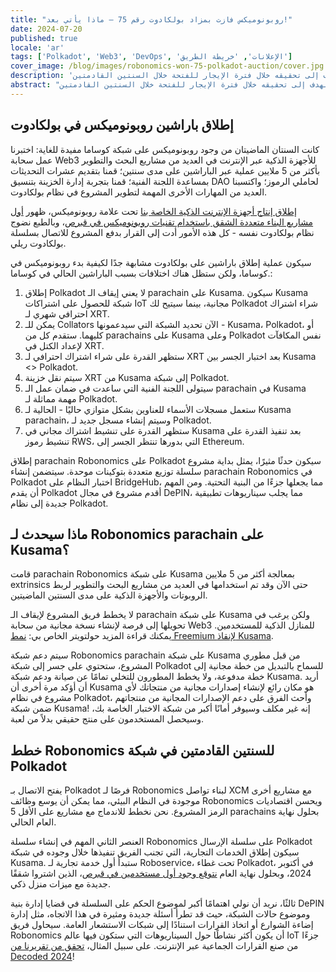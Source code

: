 ```yaml
---
title: "روبونوميكس فازت بمزاد بولكادوت رقم 75 – ماذا يأتي بعد!"
date: 2024-07-20
published: true
locale: 'ar'
tags: ['Polkadot', 'Web3', 'DevOps', 'الإعلانات', 'خريطة الطريق']
cover_image: /blog/images/robonomics-won-75-polkadot-auction/cover.jpg
description: 'روبونوميكس فازت بفتحة باراشين في بولكادوت وستتصل بسلسلة بولكادوت ريلي ابتداءً من 25 سبتمبر 2024. فيما يلي خطط الإطلاق، ما سيحدث مع الباراشين على شبكة كوساما، وما نهدف إلى تحقيقه خلال فترة الإيجار للفتحة خلال السنتين القادمتين.'
abstract: "روبونوميكس فازت بفتحة باراشين في بولكادوت وستتصل بسلسلة بولكادوت ريلي ابتداءً من 25 سبتمبر 2024. فيما يلي (1) خطط الإطلاق، (2) ما سيحدث مع الباراشين على شبكة كوساما، و(3) ما نهدف إلى تحقيقه خلال فترة الإيجار للفتحة خلال السنتين القادمتين."
---
```


## إطلاق باراشين روبونوميكس في بولكادوت

كانت السنتان الماضيتان من وجود روبونوميكس على شبكة كوساما مفيدة للغاية: اختبرنا عمل سحابة Web3 للأجهزة الذكية عبر الإنترنت في العديد من مشاريع البحث والتطوير بأكثر من 5 ملايين عملية عبر الباراشين على مدى سنتين؛ قمنا بتقديم عشرات التحديثات بمساعدة اللجنة الفنية؛ قمنا بتجربة إدارة الخزينة بتنسيق DAO لحاملي الرموز؛ واكتسبنا العديد من المهارات الأخرى المهمة لتطوير المشروع في نظام بولكادوت.

[إطلاق إنتاج أجهزة الإنترنت الذكية الخاصة بنا](https://x.com/RobonomicsHW) تحت علامة روبونوميكس، ظهور [أول مشاريع البناء متعددة الشقق باستخدام تقنيات روبونوميكس في قبرص](https://robonomics.network/blog/cyprus-residence-with-home-assistant/)، وبالطبع نضوج نظام بولكادوت نفسه - كل هذه الأمور أدت إلى القرار بدفع المشروع للاتصال بسلسلة بولكادوت ريلي.

سيكون عملية إطلاق باراشين على بولكادوت مشابهة جدًا لكيفية بدء روبونوميكس في كوساما، ولكن ستظل هناك اختلافات بسبب الباراشين الحالي في كوساما.:

1. إطلاق Polkadot لا يعني إيقاف الـ parachain على Kusama. سيكون Kusama شبكة للحصول على اشتراكات IoT مجانية، بينما سيتيح لك Polkadot شراء اشتراك احترافي شهري لـ XRT.
2. يمكن للـ Collators الآن تحديد الشبكة التي سيدعمونها - Kusama، Polkadot، أو كليهما. ستقدم كل من parachains على Kusama وعلى Polkadot نفس المكافآت لإعداد الكتل في XRT.
3. ستظهر القدرة على شراء اشتراك احترافي لـ XRT بعد اختبار الجسر بين Kusama \<\> Polkadot.
4. سيتم نقل خزينة XRT من Kusama إلى شبكة Polkadot.
5. سيتولى اللجنة الفنية التي ساعدت في ضمان عمل الـ parachain في Kusama مهمة مماثلة لـ Polkadot.
6. ستعمل مسجلات الأسماء للعناوين بشكل متوازي حاليًا - الحالية لـ Kusama parachain، وسيتم إنشاء مسجل جديد لـ Polkadot.
7. ستظهر القدرة على تنشيط اشتراك مجاني في Kusama بعد تنفيذ القدرة على تنشيط رموز RWS، التي بدورها تنتظر الجسر إلى Ethereum.


<RbImage zoom src="/blog/images/robonomics-won-75-polkadot-auction/infographic-Robonomics-Subscription-in-Polkadot.jpg" alt="إنفوجرافيكس Robonomics Subscription في Polkadot" />

إطلاق parachain Robonomics على Polkadot سيكون حدثًا مثيرًا، يمثل بداية مشروع سلسلة توزيع متعددة بتوكينات موحدة. سيتضمن إنشاء parachain Robonomics في Polkadot اختبار النظام على BridgeHub، مما يجعلها جزءًا من البنية التحتية. ومن المهم أن يقدم Polkadot أقدم مشروع في مجال DePIN، مما يجلب سيناريوهات تطبيقية جديدة إلى نظام Polkadot.

## ماذا سيحدث لـ Robonomics parachain على Kusama؟

قامت parachain Robonomics على شبكة Kusama بمعالجة أكثر من 5 ملايين extrinsics حتى الآن وقد تم استخدامها في العديد من مشاريع البحث والتطوير لربط الروبوتات والأجهزة الذكية على مدى السنتين الماضيتين.

لا يخطط فريق المشروع لإيقاف الـ parachain على شبكة Kusama ولكن يرغب في تحويلها إلى فرصة لإنشاء نسخة مجانية من سحابة Web3 للمنازل الذكية للمستخدمين. يمكنك قراءة المزيد حولتويتر الخاص بي: [نمط Freemium لإنقاذ Kusama](https://x.com/EnsRationis/status/1742535268492615983).

سيتم دعم شبكة Robonomics parachain على شبكة Kusama من قبل مطوري المشروع، ستحتوي على جسر إلى شبكة Polkadot للسماح بالتبديل من خطة مجانية إلى خطة مدفوعة، ولا يخطط المطورون للتخلي تمامًا عن صيانة ودعم شبكة Kusama. أريد أن أؤكد مرة أخرى أن Kusama هو مكان رائع لإنشاء إصدارات مجانية من منتجاتك لأي مشروع في نظام Polkadot، وأحث الفرق على دعم الإصدارات المجانية من منتجاتهم ضمن شبكة Kusama! إنه غير مكلف وسيوفر أمانًا أكبر من شبكة الاختبار الخاصة بك، وسيحصل المستخدمون على منتج حقيقي بدلاً من لعبة.

## خطط Robonomics للسنتين القادمتين في شبكة Polkadot

يفتح الاتصال بـ Polkadot فرصًا لـ Robonomics لبناء تواصل XCM مع مشاريع أخرى موجودة في النظام البيئي، مما يمكن أن يوسع وظائف Robonomics ويحسن اقتصاديات الرمز المشروع. نحن نخطط للاندماج مع مشاريع على الأقل 5 parachains بحلول نهاية العام الحالي.

العنصر الثاني المهم في إنشاء سلسلة Robonomics على سلسلة الإرسال Polkadot سيكون إطلاق الخدمات التجارية، التي تجنب الفريق تنفيذها خلال وجوده في شبكة Kusama. ستبدأ أول خدمة تجارية لـ Roboservice، تحت غطاء Polkadot، في أكتوبر 2024، وبحلول نهاية العام [نتوقع وجود أول مستخدمين في قبرص](https://robonomics.network/blog/cyprus-residence-with-home-assistant/)، الذين اشتروا شققًا جديدة مع ميزات منزل ذكي.

ثالثًا، نريد أن نولي اهتمامًا أكبر لموضوع الحكم على السلسلة في قضايا إدارة بنية DePIN وموضوع حالات الشبكة، حيث قد تطرأ أسئلة جديدة ومثيرة في هذا الاتجاه، مثل إدارة إضاءة الشوارع أو اتخاذ القرارات استنادًا إلى شبكات الاستشعار العامة. سيحاول فريق Robonomics أن يكون أكثر نشاطًا حول السيناريوهات التي ستكون فيها عالم IoT جزءًا من صنع القرارات الجماعية عبر الإنترنت. على سبيل المثال، [تحقق من تقريرنا من Decoded 2024](https://robonomics.network/blog/beer-bar-decoded2024/)!

<RbImage alt="" src="/blog/images/robonomics-won-75-polkadot-auction/Robonomics-flies-into-Polkadot.gif"/>